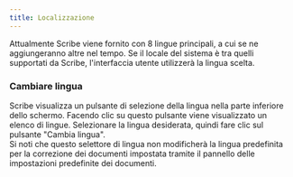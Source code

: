 ```yaml
---
title: Localizzazione
---
```



Attualmente Scribe viene fornito con 8 lingue principali, a cui se ne aggiungeranno altre nel tempo. Se il locale del sistema è tra quelli supportati da Scribe, l'interfaccia utente utilizzerà la lingua scelta.

### Cambiare lingua

Scribe visualizza un pulsante di selezione della lingua nella parte inferiore dello schermo. Facendo clic su questo pulsante viene visualizzato un elenco di lingue. Selezionare la lingua desiderata, quindi fare clic sul pulsante "Cambia lingua".  
Si noti che questo selettore di lingua non modificherà la lingua predefinita per la correzione dei documenti impostata tramite il pannello delle impostazioni predefinite dei documenti.


